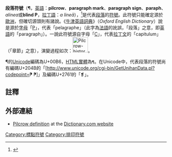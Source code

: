 {{標點符號|¶}}

'''段落符號'''（'''¶'''，[[英語|英語]]：'''pilcrow'''、'''paragraph mark'''、'''paragraph sign'''、'''paraph'''、''alinea''或'''blind P'''，[[拉丁語|拉丁語]]：''a lineā''），<ref name=style>{{Cite book |title=Style manual |url=http://australia.gov.au/publications/style-manual |edition=3 |year=1978 |publisher=Australian government publishing service |location=Canberra |chapter=Notes, references and bibliographies: Notes |access-date=2018-02-11 |archive-url=https://web.archive.org/web/20150326021312/http://www.australia.gov.au/publications/style-manual |archive-date=2015-03-26 |dead-url=yes }}</ref>是代表[[段落|段落]]的[[符號|符號]]。此符號只能確定源於[[歐洲|歐洲]]，但確切源頭則有諸說。《[[牛津英語詞典|牛津英語詞典]]》（''Oxford English Dictionary''）說是源於[[字母|字母]]「[[P|P]]」，代表「pelagraphe」（此字為[[法語|法語]]的訛誤，「段落」之意，即[[英語|英語]]的「paragraph」）。一說此符號源自字母「[[C|C]]」，代表[[拉丁文|拉丁文]]的「capitulum」（「章節」之意），演變過程如次：[[File:Pilcrow-history.svg|48px]]。

¶的[[Unicode|Unicode]]編碼為U+00B6，[[HTML|HTML]][[字符实体引用|實體]]為<code><nowiki>&para;</nowiki></code>。在Unicode中，代表段落的符號尚有編碼U+204B的「<span class="plainlinksneverexpand">[http://www.unicode.org/cgi-bin/GetUnihanData.pl?codepoint=⁋ ⁋]</span>」及編碼U+2761的「❡」。

==註釋==
{{reflist}}

==外部連結==
* [http://dictionary.reference.com/browse/pilcrow Pilcrow definition] {{Wayback|url=http://dictionary.reference.com/browse/pilcrow |date=20150909115036 }} at the [http://dictionary.reference.com/browse/pilcrow Dictionary.com website] {{Wayback|url=http://dictionary.reference.com/browse/pilcrow |date=20150909115036 }}

[[Category:標點符號|Category:標點符號]]
[[Category:排印符號|Category:排印符號]]